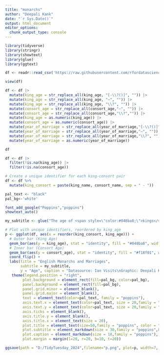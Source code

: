 ```yaml
---
title: "monarchs"
author: "Deepali Kank"
date: "`r Sys.Date()`"
output: html_document
editor_options: 
  chunk_output_type: console
---
```


```r
library(tidyverse)
library(stringr)
library(showtext)
library(glue)
library(ggtext)
```

```r
df <- readr::read_csv('https://raw.githubusercontent.com/rfordatascience/tidytuesday/master/data/2024/2024-08-20/english_monarchs_marriages_df.csv')

```


```r
view(df)
```

```r
df <- df |>
  mutate(king_age = str_replace_all(king_age, "[-\\?()]", "")) |> 
  mutate(king_age = str_replace_all(king_age, "–", "")) |> 
  mutate(king_age = str_replace_all(king_age, "\\?", "")) |> 
  mutate(consort_age = str_replace_all(consort_age,"–", "")) |> 
  mutate(consort_age = str_replace_all(consort_age,"\\?","")) |> 
  mutate(king_age = as.numeric(king_age)) |> 
  mutate(consort_age = as.numeric(consort_age)) |> 
  mutate(year_of_marriage = str_replace_all(year_of_marriage,"[-\\?()]", "")) |> 
  mutate(year_of_marriage = str_replace_all(year_of_marriage,"–", "")) |> 
  mutate(year_of_marriage = str_replace_all(year_of_marriage,"\\?", "")) |> 
  mutate(year_of_marriage = as.numeric(year_of_marriage))
```

```r
df
```


```r
df <- df |> 
  filter(!is.na(king_age)) |> 
  filter(!is.na(consort_age))
```

```r

# Create a unique identifier for each king-consort pair
df <- df %>%
  mutate(king_consort = paste(king_name, consort_name, sep = " - "))
```


```r
pal_text <- "black"
pal_bg<-'white'
```

```r
font_add_google("Poppins","poppins")
showtext_auto()
```

```r
my_subtitle <- glue("The age of <span style=\"color:#048ba8;\">kings</span> and <span style=\"color:#f18f01;\">consorts</span> at the time of marriage")
```


```r

# Plot with unique identifiers, reordered by king_age
p <- ggplot(df, aes(x = reorder(king_consort, king_age))) +
  # Outer bar (King Age)
  geom_bar(aes(y = king_age), stat = "identity", fill = "#048ba8", width = 0.6) +
  # Inner bar (Consort Age)
  geom_bar(aes(y = consort_age), stat = "identity", fill = "#f18f01", width = 0.25) +
  coord_flip() +
  labs(title = "English Monarchs and Marriages",
       subtitle = my_subtitle,
       y = "Age", caption = "Datasource: Ian Visits\nGraphic: Deepali Kank")+
   theme(legend.position = "right",
        plot.background = element_rect(fill=pal_bg, color=pal_bg),
        panel.background = element_rect(fill=pal_bg),
        panel.grid.minor = element_blank(),
        panel.grid.major = element_blank(),
        text = element_text(color=pal_text, family = "poppins"),
        axis.text.x = element_text(color=pal_text, size = 20,family = "poppins"),
        axis.text.y = element_text(color=pal_text, size = 20,family = "poppins"),
        axis.ticks = element_blank(),
        axis.title.y = element_blank(),
        axis.title.x = element_text(size = 20),
        plot.title = element_text(size=50,family = "poppins", color = "#1b263b", hjust = -6.5),
        plot.subtitle = element_markdown(size = 30,family = "poppins",hjust = -5.5),
        plot.caption = element_markdown(size = 18,family = "poppins"),
        plot.margin = margin(l=20, r=20, b=10, t=20))  
```

```r
ggsave(path = "D:/TidyTuesday_2024",filename="p.png", plot=p, width=7, height=10, units="in")
```

